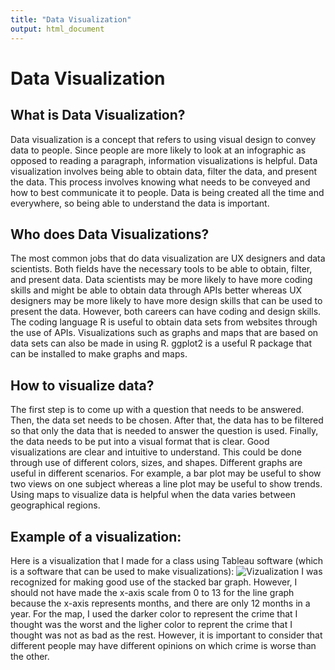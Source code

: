 ```yaml
---
title: "Data Visualization"
output: html_document
---
```


# Data Visualization

## What is Data Visualization? 
Data visualization is a concept that refers to using visual design to convey data to people. Since people are more likely to look at an infographic as opposed to reading a paragraph, information visualizations is helpful. Data visualization involves being able to obtain data, filter the data, and present the data. This process involves knowing what needs to be conveyed and how to best communicate it to people. Data is being created all the time and everywhere, so being able to understand the data is important. 

## Who does Data Visualizations? 
The most common jobs that do data visualization are UX designers and data scientists. Both fields have the necessary tools to be able to obtain, filter, and present data. Data scientists may be more likely to have more coding skills and might be able to obtain data through APIs better whereas UX designers may be more likely to have more design skills that can be used to present the data. However, both careers can have coding and design skills. The coding language R is useful to obtain data sets from websites through the use of APIs. Visualizations such as graphs and maps that are based on data sets can also be made in using R. ggplot2 is a useful R package that can be installed to make graphs and maps. 

## How to visualize data? 
The first step is to come up with a question that needs to be answered. Then, the data set needs to be chosen. After that, the data has to be filtered so that only the data that is needed to answer the question is used. Finally, the data needs to be put into a visual format that is clear. Good visualizations are clear and intuitive to understand. This could be done through use of different colors, sizes, and shapes. Different graphs are useful in different scenarios. For example, a bar plot may be useful to show two views on one subject whereas a line plot may be useful to show trends. Using maps to visualize data is helpful when the data varies between geographical regions.

## Example of a visualization:
Here is a visualization that I made for a class using Tableau software (which is a software that can be used to make visualizations): ![Vizualization](Info_Viz_Deliverable.png) 
I was recognized for making good use of the stacked bar graph. However, I should not have made the x-axis scale from 0 to 13 for the line graph because the x-axis represents months, and there are only 12 months in a year. For the map, I used the darker color to represent the crime that I thought was the worst and the ligher color to reprent the crime that I thought was not as bad as the rest. However, it is important to consider that different people may have different opinions on which crime is worse than the other. 

